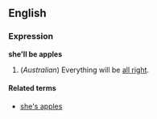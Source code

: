 ==English==
===Expression===
'''she'll be apples'''

#(''Australian'') Everything will be [[all right]].

====Related terms====
*[[she's apples]]